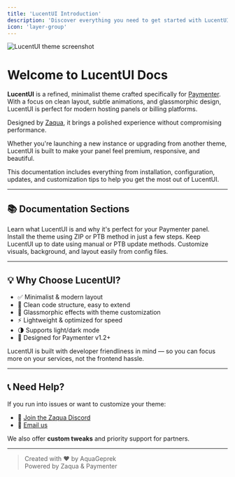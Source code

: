 ```yaml
---
title: 'LucentUI Introduction'
description: 'Discover everything you need to get started with LucentUI, a minimalist theme for Paymenter.'
icon: 'layer-group'
---
```


<img
  src="/images/Page2.png"
  alt="LucentUI theme screenshot"
/>

# Welcome to LucentUI Docs

**LucentUI** is a refined, minimalist theme crafted specifically for [Paymenter](https://paymenter.org). With a focus on clean layout, subtle animations, and glassmorphic design, LucentUI is perfect for modern hosting panels or billing platforms.

Designed by [Zaqua](https://zaqua.zerocloud.id), it brings a polished experience without compromising performance.

<Info>Whether you're launching a new instance or upgrading from another theme, LucentUI is built to make your panel feel premium, responsive, and beautiful.</Info>

This documentation includes everything from installation, configuration, updates, and customization tips to help you get the most out of LucentUI.

---

## 📚 Documentation Sections

<CardGroup cols={2}>

  <Card title="Introduction" icon="handshake" href="./introduction">
    Learn what LucentUI is and why it's perfect for your Paymenter panel.
  </Card>

  <Card title="Getting Started" icon="rocket" href="./getting-started">
    Install the theme using ZIP or PTB method in just a few steps.
  </Card>

  <Card title="Updating" icon="rotate" href="./updating">
    Keep LucentUI up to date using manual or PTB update methods.
  </Card>

  <Card title="General Settings" icon="sliders" href="./general-settings">
    Customize visuals, background, and layout easily from config files.
  </Card>

</CardGroup>

---

## 💡 Why Choose LucentUI?

- ✅ Minimalist & modern layout
- 🧼 Clean code structure, easy to extend
- 🧊 Glassmorphic effects with theme customization
- ⚡ Lightweight & optimized for speed
- 🌗 Supports light/dark mode
- 🎯 Designed for Paymenter v1.2+

LucentUI is built with developer friendliness in mind — so you can focus more on your services, not the frontend hassle.

---

## 📞 Need Help?

If you run into issues or want to customize your theme:

- 💬 [Join the Zaqua Discord](https://discord.gg/UYMrM8kDne)
- 📧 [Email us](mailto:jstazka@icloud.com)

We also offer **custom tweaks** and priority support for partners.

---

> Created with ❤️ by AquaGeprek  
> Powered by Zaqua & Paymenter
